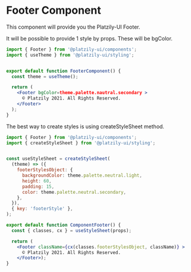 # Footer Component


This component will provide you the Platzily-UI Footer.

<div style={{ width: '100%', backgroundColor: '#edf2f7', margin: '50px 0 50px 0', padding: '10px' }}>
  <Footer />
</div>

It will be possible to provide 1 style by props. These will be bgColor.

```jsx
import { Footer } from '@platzily-ui/components';
import { useTheme } from '@platzily-ui/styling';


export default function FooterComponent() {
  const theme = useTheme();

  return (
    <Footer bgColor=theme.palette.nautral.secondary >
      © Platzily 2021. All Rights Reserved.
    </Footer>
  );
}
```

The best way to create styles is using createStyleSheet method.

```jsx
import { Footer } from '@platzily-ui/components';
import { createStyleSheet } from '@platzily-ui/styling';


const useStyleSheet = createStyleSheet(
  (theme) => ({
    footerStylesObject: {
      backgroundColor: theme.palette.neutral.light,
      height: 60,
      padding: 15,
      color: theme.palette.neutral.secondary,
    },
  }),
  { key: 'footerStyle' },
);

export default function ComponentFooter() {
  const { classes, cx } = useStyleSheet(props);

  return (
    <Footer className={cx(classes.footerStylesObject, className)} >
      © Platzily 2021. All Rights Reserved.
    </Footer>);
}
```
